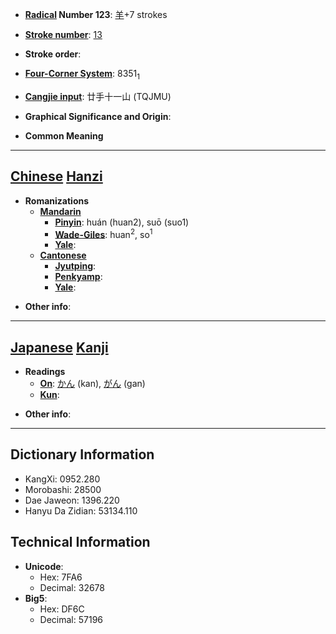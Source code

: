 * '''[[Wiktionary:Chinese radical index| Radical]] Number 123''': [[Wiktionary:Chinese radical index 羊|羊]]+7 strokes

* '''[[Wiktionary:Chinese total strokes index|Stroke number]]''': [[Wiktionary:Chinese total strokes index 13|13]]

* '''Stroke order''': 

* '''[[Wiktionary:Chinese four corner index|Four-Corner System]]''': 8351<sub>1</sub>

* '''[[Wiktionary:Chinese Cangjie index|Cangjie input]]''': 廿手十一山 (TQJMU)

* '''Graphical Significance and Origin''': 

* '''Common Meaning'''

----

== [[Chinese]] [[Hanzi]] ==

* '''Romanizations'''
** '''[[Mandarin]]'''
*** '''[[Pinyin]]''': huán (huan2), suō (suo1)
*** '''[[Wade-Giles]]''': huan<sup>2</sup>, so<sup>1</sup>
*** '''[[Yale]]''': 
** '''[[Cantonese]]'''
*** '''[[Jyutping]]''':
*** '''[[Penkyamp]]''': 
*** '''[[Yale]]''': 

* '''Other info''': 

----

== [[Japanese]] [[Kanji]] ==

* '''Readings'''
** '''[[On]]''': [[かん]] (kan), [[がん]] (gan)
** '''[[Kun]]''': 

* '''Other info''':  

----

== Dictionary Information ==

* KangXi: 0952.280
* Morobashi: 28500
* Dae Jaweon: 1396.220
* Hanyu Da Zidian: 53134.110

== Technical Information ==

* '''Unicode''':
** Hex: 7FA6
** Decimal: 32678
* '''Big5''':
** Hex: DF6C
** Decimal: 57196